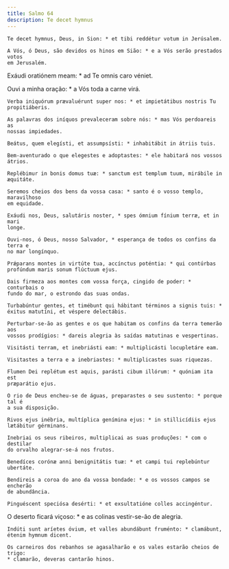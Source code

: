 ```yaml
---
title: Salmo 64
description: Te decet hymnus
---
```


<div class="side-by-side not-content">

    Te decet hymnus, Deus, in Sion: * et tibi reddétur votum in Jerúsalem.

    A Vós, ó Deus, são devidos os hinos em Sião: * e a Vós serão prestados votos
    em Jerusalém.

Exáudi oratiónem meam: * ad Te omnis caro véniet.

Ouvi a minha oração: * a Vós toda a carne virá.

    Verba iniquórum prævaluérunt super nos: * et impietátibus nostris Tu
    propitiáberis.

    As palavras dos iníquos prevaleceram sobre nós: * mas Vós perdoareis as
    nossas impiedades.

    Beátus, quem elegísti, et assumpsísti: * inhabitábit in átriis tuis.

    Bem-aventurado o que elegestes e adoptastes: * ele habitará nos vossos
    átrios.

    Replébimur in bonis domus tuæ: * sanctum est templum tuum, mirábile in
    æquitáte.

    Seremos cheios dos bens da vossa casa: * santo é o vosso templo, maravilhoso
    em equidade.

    Exáudi nos, Deus, salutáris noster, * spes ómnium fínium terræ, et in mari
    longe.

    Ouvi-nos, ó Deus, nosso Salvador, * esperança de todos os confins da terra e
    no mar longínquo.

    Prǽparans montes in virtúte tua, accínctus poténtia: * qui contúrbas
    profúndum maris sonum flúctuum ejus.

    Dais firmeza aos montes com vossa força, cingido de poder: * conturbais o
    fundo do mar, o estrondo das suas ondas.

    Turbabúntur gentes, et timébunt qui hábitant términos a signis tuis: *
    éxitus matutíni, et véspere delectábis.

    Perturbar-se-ão as gentes e os que habitam os confins da terra temerão aos
    vossos prodígios: * dareis alegria às saídas matutinas e vespertinas.

    Visitásti terram, et inebriásti eam: * multiplicásti locupletáre eam.

    Visitastes a terra e a inebriastes: * multiplicastes suas riquezas.

    Flumen Dei replétum est aquis, parásti cibum illórum: * quóniam ita est
    præparátio ejus.

    O rio de Deus encheu-se de águas, preparastes o seu sustento: * porque tal é
    a sua disposição.

    Rivos ejus inébria, multíplica genímina ejus: * in stillicídiis ejus
    lætábitur gérminans.

    Inebriai os seus ribeiros, multiplicai as suas produções: * com o destilar
    do orvalho alegrar-se-á nos frutos.

    Benedíces corónæ anni benignitátis tuæ: * et campi tui replebúntur ubertáte.

    Bendireis a coroa do ano da vossa bondade: * e os vossos campos se encherão
    de abundância.

    Pinguéscent speciósa desérti: * et exsultatióne colles accingéntur.

O deserto ficará viçoso: * e as colinas vestir-se-ão de alegria.

    Indúti sunt aríetes óvium, et valles abundábunt fruménto: * clamábunt,
    étenim hymnum dicent.

    Os carneiros dos rebanhos se agasalharão e os vales estarão cheios de trigo:
    * clamarão, deveras cantarão hinos.

</div>
